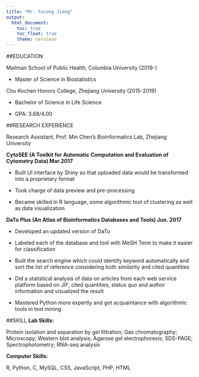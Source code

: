```yaml
---
title: "Mr. Yucong Jiang"
output: 
  html_document:
    toc: true
    toc_float: true
    theme: cerulean
---
```


##EDUCATION

Mailman School of Public Health, Columbia University (2019-)

- Master of Science in Biostatistics

Chu Kochen Honors College, Zhejiang University (2015-2019)

- Bachelor of Science in Life Science

- GPA: 3.68/4.00

##RESEARCH EXPERIENCE

Research Assistant, Prof. Min Chen’s Bioinformatics Lab, Zhejiang University
                                 
**CytoSEE (A Toolkit for Automatic Computation and Evaluation of Cytometry Data) Mar.2017**

-	Built UI interface by Shiny so that uploaded data would be transformed into a proprietary format

-	Took charge of data preview and pre-processing

-	Became skilled in R language, some algorithmic tool of clustering as well as data visualization
 

**DaTo Plus (An Atlas of Bioinformatics Databases and Tools)  Jun. 2017**

-	Developed an updated version of DaTo

-	Labeled each of the database and tool with MeSH Term to make it easier for classification

-	Built the search engine which could identify keyword automatically and sort the list of reference considering both similarity and cited quantities

-	Did a statistical analysis of data on articles from each web service platform based on JIF, cited quantities, status quo and author information and visualized the result

-	Mastered Python more expertly and got acquaintance with algorithmic tools in text mining

##SKILL
**Lab Skills:** 

Protein isolation and separation by gel filtration; Gas chromatography; Microscopy; Western blot analysis; Agarose gel electrophoresis; SDS-PAGE; Spectrophotometry; RNA-seq analysis

**Computer Skills:**

R, Python, C, MySQL, CSS, JavaScript, PHP, HTML


